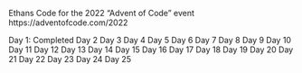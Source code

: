 Ethans Code for the 2022 "Advent of Code" event 
https://adventofcode.com/2022

Day 1: Completed
Day 2
Day 3
Day 4
Day 5
Day 6
Day 7
Day 8
Day 9
Day 10
Day 11
Day 12
Day 13
Day 14
Day 15
Day 16
Day 17
Day 18
Day 19
Day 20
Day 21
Day 22
Day 23
Day 24
Day 25
